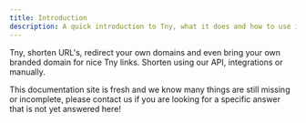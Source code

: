 ```yaml
---
title: Introduction
description: A quick introduction to Tny, what it does and how to use it.
---
```


Tny, shorten URL's, redirect your own domains and even bring your own branded domain for nice Tny links. Shorten using our API, integrations or manually.

<Callout type="info" title="We are working on it!">
    This documentation site is fresh and we know many things are still missing or incomplete, please <ExternalLink href="https://chief.app/contact">contact us</ExternalLink> if you are looking for a specific answer that is not yet answered here!
</Callout>
